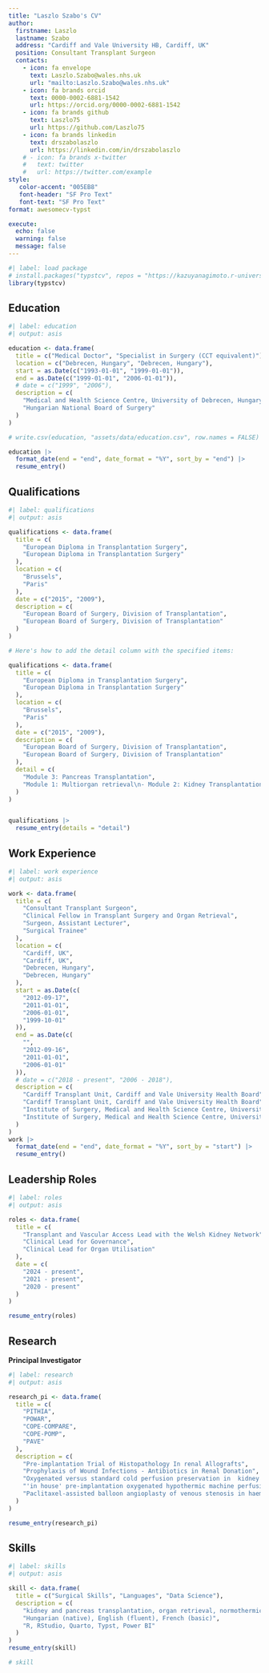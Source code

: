```yaml
---
title: "Laszlo Szabo's CV"
author:
  firstname: Laszlo
  lastname: Szabo
  address: "Cardiff and Vale University HB, Cardiff, UK"
  position: Consultant Transplant Surgeon
  contacts:
    - icon: fa envelope
      text: Laszlo.Szabo@wales.nhs.uk
      url: "mailto:Laszlo.Szabo@wales.nhs.uk"
    - icon: fa brands orcid
      text: 0000-0002-6881-1542
      url: https://orcid.org/0000-0002-6881-1542
    - icon: fa brands github
      text: Laszlo75
      url: https://github.com/Laszlo75
    - icon: fa brands linkedin
      text: drszabolaszlo
      url: https://linkedin.com/in/drszabolaszlo
    # - icon: fa brands x-twitter
    #   text: twitter
    #   url: https://twitter.com/example
style:
   color-accent: "005EB8"
   font-header: "SF Pro Text"
   font-text: "SF Pro Text"
format: awesomecv-typst

execute:
  echo: false
  warning: false
  message: false
---
```


```r
#| label: load package
# install.packages("typstcv", repos = "https://kazuyanagimoto.r-universe.dev")
library(typstcv)
```

## Education

```r
#| label: education
#| output: asis

education <- data.frame(
  title = c("Medical Doctor", "Specialist in Surgery (CCT equivalent)"),
  location = c("Debrecen, Hungary", "Debrecen, Hungary"),
  start = as.Date(c("1993-01-01", "1999-01-01")),
  end = as.Date(c("1999-01-01", "2006-01-01")),
  # date = c("1999", "2006"),
  description = c(
    "Medical and Health Science Centre, University of Debrecen, Hungary",
    "Hungarian National Board of Surgery"
  )
)

# write.csv(education, "assets/data/education.csv", row.names = FALSE)

education |>
  format_date(end = "end", date_format = "%Y", sort_by = "end") |>
  resume_entry()

```

## Qualifications

```r
#| label: qualifications
#| output: asis

qualifications <- data.frame(
  title = c(
    "European Diploma in Transplantation Surgery",
    "European Diploma in Transplantation Surgery"
  ),
  location = c(
    "Brussels",
    "Paris"
  ),
  date = c("2015", "2009"),
  description = c(
    "European Board of Surgery, Division of Transplantation",
    "European Board of Surgery, Division of Transplantation"
  )
)

# Here's how to add the detail column with the specified items:

qualifications <- data.frame(
  title = c(
    "European Diploma in Transplantation Surgery",
    "European Diploma in Transplantation Surgery"
  ),
  location = c(
    "Brussels",
    "Paris"
  ),
  date = c("2015", "2009"),
  description = c(
    "European Board of Surgery, Division of Transplantation",
    "European Board of Surgery, Division of Transplantation"
  ),
  detail = c(
    "Module 3: Pancreas Transplantation",
    "Module 1: Multiorgan retrieval\n- Module 2: Kidney Transplantation"
  )
)


qualifications |>
  resume_entry(details = "detail")

```

## Work Experience

```r
#| label: work experience
#| output: asis

work <- data.frame(
  title = c(
    "Consultant Transplant Surgeon",
    "Clinical Fellow in Transplant Surgery and Organ Retrieval",
    "Surgeon, Assistant Lecturer",
    "Surgical Trainee"
  ),
  location = c(
    "Cardiff, UK",
    "Cardiff, UK",
    "Debrecen, Hungary",
    "Debrecen, Hungary"
  ),
  start = as.Date(c(
    "2012-09-17",
    "2011-01-01",
    "2006-01-01",
    "1999-10-01"
  )),
  end = as.Date(c(
    "",
    "2012-09-16",
    "2011-01-01",
    "2006-01-01"
  )),
  # date = c("2018 - present", "2006 - 2018"),
  description = c(
    "Cardiff Transplant Unit, Cardiff and Vale University Health Board",
    "Cardiff Transplant Unit, Cardiff and Vale University Health Board",
    "Institute of Surgery, Medical and Health Science Centre, University of Debrecen",
    "Institute of Surgery, Medical and Health Science Centre, University of Debrecen"
  )
)
work |>
  format_date(end = "end", date_format = "%Y", sort_by = "start") |>
  resume_entry()
```

## Leadership Roles

```r
#| label: roles
#| output: asis

roles <- data.frame(
  title = c(
    "Transplant and Vascular Access Lead with the Welsh Kidney Network",
    "Clinical Lead for Governance",
    "Clinical Lead for Organ Utilisation"
  ),
  date = c(
    "2024 - present",
    "2021 - present",
    "2020 - present"
  )
)

resume_entry(roles)

```

\newpage

## Research

**Principal Investigator**

```r
#| label: research
#| output: asis

research_pi <- data.frame(
  title = c(
    "PITHIA",
    "POWAR",
    "COPE-COMPARE",
    "COPE-POMP",
    "PAVE"
  ),
  description = c(
    "Pre-implantation Trial of Histopathology In renal Allografts",
    "Prophylaxis of Wound Infections - Antibiotics in Renal Donation",
    "Oxygenated versus standard cold perfusion preservation in  kidney transplantation",
    "'in house' pre-implantation oxygenated hypothermic machine perfusion reconditioning after cold storage versus cold storage alone in expanded criteria donor (ECD) kidneys from brain dead donors",
    "Paclitaxel-assisted balloon angioplasty of venous stenosis in haemodialysis access"
  )
)

resume_entry(research_pi)

```

## Skills

```r
#| label: skills
#| output: asis

skill <- data.frame(
  title = c("Surgical Skills", "Languages", "Data Science"),
  description = c(
    "kidney and pancreas transplantation, organ retrieval, normothermic regional perfusion, vascular access",
    "Hungarian (native), English (fluent), French (basic)",
    "R, RStudio, Quarto, Typst, Power BI"
  )
)
resume_entry(skill)

# skill
```

\newpage

```{=typst}
#bibliography("assets/my-publication-list.bib", title: "Publications", full: true)
```
